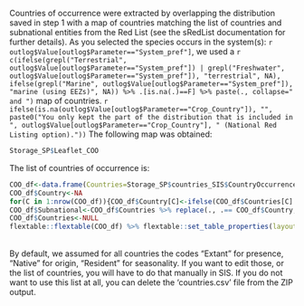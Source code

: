 
Countries of occurrence were extracted by overlapping the distribution saved in step 1 with a map of countries matching the list of countries and subnational entities from the Red List (see the sRedList documentation for further details). As you selected the species occurs in the system(s): `r outlog$Value[outlog$Parameter=="System_pref"]`, we used a `r c(ifelse(grepl("Terrestrial", outlog$Value[outlog$Parameter=="System_pref"]) | grepl("Freshwater", outlog$Value[outlog$Parameter=="System_pref"]), "terrestrial", NA), ifelse(grepl("Marine", outlog$Value[outlog$Parameter=="System_pref"]), "marine (using EEZs)", NA)) %>% .[is.na(.)==F] %>% paste(., collapse=" and ")` map of countries. `r ifelse(is.na(outlog$Value[outlog$Parameter=="Crop_Country"]), "", paste0("You only kept the part of the distribution that is included in ", outlog$Value[outlog$Parameter=="Crop_Country"], " (National Red Listing option)."))` The following map was obtained:

```r
Storage_SP$Leaflet_COO
```


The list of countries of occurrence is:

```r
COO_df<-data.frame(Countries=Storage_SP$countries_SIS$CountryOccurrence.CountryOccurrenceSubfield.CountryOccurrenceName)
COO_df$Country<-NA
for(C in 1:nrow(COO_df)){COO_df$Country[C]<-ifelse(COO_df$Countries[C] %in% coo_raw$SIS_name0, COO_df$Countries[C], coo_raw$SIS_name0[match(COO_df$Countries[C], coo_raw$SIS_name1)])}
COO_df$Subnational<-COO_df$Countries %>% replace(., .== COO_df$Country, "")
COO_df$Countries<-NULL
flextable::flextable(COO_df) %>% flextable::set_table_properties(layout="autofit")
```

<br>
By default, we assumed for all countries the codes "Extant" for presence, "Native" for origin, "Resident" for seasonality. If you want to edit those, or the list of countries, you will have to do that manually in SIS. If you do not want to use this list at all, you can delete the 'countries.csv' file from the ZIP output.


